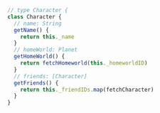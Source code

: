```js word-wrap=false filename="JavaScript"
// type Character {
class Character {
  // name: String
  getName() {
    return this._name
  }
  // homeWorld: Planet
  getHomeWorld() {
    return fetchHomeworld(this._homeworldID)
  }
  // friends: [Character]
  getFriends() {
    return this._friendIDs.map(fetchCharacter)
  }
}
```
